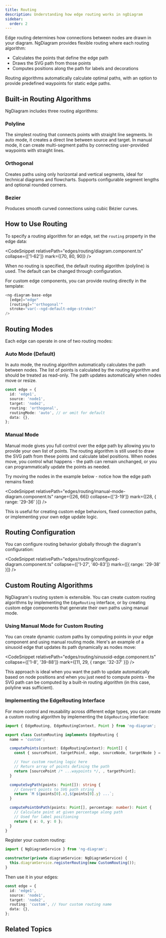 ```yaml
---
title: Routing
description: Understanding how edge routing works in ngDiagram
sidebar:
  order: 2
---
```



Edge routing determines how connections between nodes are drawn in your diagram. NgDiagram provides flexible routing where each routing algorithm:

- Calculates the points that define the edge path
- Draws the SVG path from those points
- Computes positions along the path for labels and decorations

Routing algorithms automatically calculate optimal paths, with an option to provide predefined waypoints for static edge paths.

## Built-in Routing Algorithms

NgDiagram includes three routing algorithms:

### Polyline

The simplest routing that connects points with straight line segments. In auto mode, it creates a direct line between source and target. In manual mode, it can create multi-segment paths by connecting user-provided waypoints with straight lines.

### Orthogonal

Creates paths using only horizontal and vertical segments, ideal for technical diagrams and flowcharts. Supports configurable segment lengths and optional rounded corners.

### Bezier

Produces smooth curved connections using cubic Bézier curves.


<Routing />

## How to Use Routing

To specify a routing algorithm for an edge, set the `routing` property in the edge data:

<CodeSnippet relativePath="edges/routing/diagram.component.ts" collapse={['1-62']} mark={[70, 80, 90]} />

When no routing is specified, the default routing algorithm (polyline) is used. The default can be changed through configuration.

For custom edge components, you can provide routing directly in the template:

```typescript
<ng-diagram-base-edge
  [edge]="edge"
  [routing]="'orthogonal'"
  stroke="var(--ngd-default-edge-stroke)"
/>
```

## Routing Modes

Each edge can operate in one of two routing modes:

### Auto Mode (Default)

In auto mode, the routing algorithm automatically calculates the path between nodes. The list of points is calculated by the routing algorithm and should be treated as read-only. The path updates automatically when nodes move or resize.

```typescript
const edge = {
  id: 'edge1',
  source: 'node1',
  target: 'node2',
  routing: 'orthogonal',
  routingMode: 'auto', // or omit for default
  data: {},
};
```

### Manual Mode

Manual mode gives you full control over the edge path by allowing you to provide your own list of points. The routing algorithm is still used to draw the SVG path from these points and calculate label positions. When nodes move, you control what happens - the path can remain unchanged, or you can programmatically update the points as needed.

Try moving the nodes in the example below - notice how the edge path remains fixed:


<ManualMode />

<CodeSnippet
  relativePath="edges/routing/manual-mode-diagram.component.ts"
  range={[26, 66]}
  collapse={['3-19']}
  mark={[28, { range: '29-36' }]}
/>

This is useful for creating custom edge behaviors, fixed connection paths, or implementing your own edge update logic.

## Routing Configuration

You can configure routing behavior globally through the diagram's configuration:

<CodeSnippet
  relativePath="edges/routing/configured-diagram.component.ts"
  collapse={['1-27', '40-83']}
  mark={[{ range: '29-38' }]}
/>

## Custom Routing Algorithms

NgDiagram's routing system is extensible. You can create custom routing algorithms by implementing the `EdgeRouting` interface, or by creating custom edge components that generate their own paths using manual mode.

### Using Manual Mode for Custom Routing

You can create dynamic custom paths by computing points in your edge component and using manual routing mode. Here's an example of a sinusoid edge that updates its path dynamically as nodes move:


<Sinusoid />

<CodeSnippet
  relativePath="edges/routing/sinusoid-edge.component.ts"
  collapse={['1-8', '39-88']}
  mark={[11, 29, { range: '32-37' }]}
/>

This approach is ideal when you want the path to update automatically based on node positions and when you just need to compute points - the SVG path can be computed by a built-in routing algorithm (in this case, polyline was sufficient).

### Implementing the EdgeRouting Interface

For more control and reusability across different edge types, you can create a custom routing algorithm by implementing the `EdgeRouting` interface:

```typescript
import { EdgeRouting, EdgeRoutingContext, Point } from 'ng-diagram';

export class CustomRouting implements EdgeRouting {
  name = 'custom';

  computePoints(context: EdgeRoutingContext): Point[] {
    const { sourcePoint, targetPoint, edge, sourceNode, targetNode } = context;

    // Your custom routing logic here
    // Return array of points defining the path
    return [sourcePoint /* ...waypoints */, , targetPoint];
  }

  computeSvgPath(points: Point[]): string {
    // Convert points to SVG path string
    return `M ${points[0].x},${points[0].y} ...`;
  }

  computePointOnPath(points: Point[], percentage: number): Point {
    // Calculate point at given percentage along path
    // Used for label positioning
    return { x: 0, y: 0 };
  }
}
```

Register your custom routing:

```typescript
import { NgDiagramService } from 'ng-diagram';

constructor(private diagramService: NgDiagramService) {
  this.diagramService.registerRouting(new CustomRouting());
}
```

Then use it in your edges:

```typescript
const edge = {
  id: 'edge1',
  source: 'node1',
  target: 'node2',
  routing: 'custom', // Your custom routing name
  data: {},
};
```

## Related Topics

<LinkCard
  title="Edges Overview"
  href="/docs/internals/edges/edges"
  description="General overview of edges in ngDiagram"
/>

<LinkCard
  title="Custom Edges"
  href="/docs/internals/edges/custom-edges"
  description="Create edges with custom rendering and behavior"
/>

<LinkCard
  title="Edge Labels"
  href="/docs/internals/edges/labels"
  description="Add labels and interactive elements to edges"
/>
